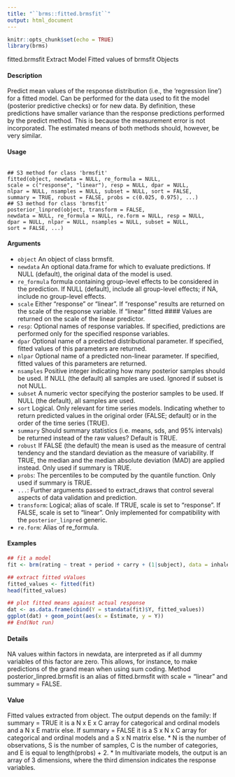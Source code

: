 ```yaml
---
title: "``brms::fitted.brmsfit``"
output: html_document
---
```


```r
knitr::opts_chunk$set(echo = TRUE)
library(brms)
```

fitted.brmsfit Extract Model Fitted values of brmsfit Objects

#### Description 
Predict mean values of the response distribution (i.e., the ’regression line’) for a fitted model. Can be performed for the data used to fit the model (posterior predictive checks) or for new data. By definition, these predictions have smaller variance than the response predictions performed by the predict method. This is because the measurement error is not incorporated. The estimated means of both methods should, however, be very similar.

#### Usage

<pre><code>
## S3 method for class 'brmsfit'
fitted(object, newdata = NULL, re_formula = NULL,
scale = c("response", "linear"), resp = NULL, dpar = NULL,
nlpar = NULL, nsamples = NULL, subset = NULL, sort = FALSE,
summary = TRUE, robust = FALSE, probs = c(0.025, 0.975), ...)
## S3 method for class 'brmsfit'
posterior_linpred(object, transform = FALSE,
newdata = NULL, re_formula = NULL, re.form = NULL, resp = NULL,
dpar = NULL, nlpar = NULL, nsamples = NULL, subset = NULL,
sort = FALSE, ...)
</code></pre>

#### Arguments
* ``object`` An object of class brmsfit.
* ``newdata`` An optional data.frame for which to evaluate predictions. If NULL (default), the original data of the model is used.
* ``re_formula`` formula containing group-level effects to be considered in the prediction. If NULL (default), include all group-level effects; if NA, include no group-level effects.
* ``scale`` Either "response" or "linear". If "response" results are returned on the scale of the response variable. If "linear" fitted #### Values are returned on the scale of the linear predictor.
* `` resp``: Optional names of response variables. If specified, predictions are performed only for the specified response variables.
* ``dpar`` Optional name of a predicted distributional parameter. If specified, fitted values of this parameters are returned.
* ``nlpar`` Optional name of a predicted non-linear parameter. If specified, fitted values of this parameters are returned.
* ``nsamples`` Positive integer indicating how many posterior samples should be used. If NULL (the default) all samples are used. Ignored if subset is not NULL.
* ``subset`` A numeric vector specifying the posterior samples to be used. If NULL (the default), all samples are used.
* ``sort`` Logical. Only relevant for time series models. Indicating whether to return predicted values in the original order (FALSE; default) or in the order of the time series (TRUE).
* ``summary`` Should summary statistics (i.e. means, sds, and 95% intervals) be returned instead of the raw values? Default is TRUE.
* ``robust`` If FALSE (the default) the mean is used as the measure of central tendency and the standard deviation as the measure of variability. If TRUE, the median and the median absolute deviation (MAD) are applied instead. Only used if summary is TRUE.
* ``probs``: The percentiles to be computed by the quantile function. Only used if summary is TRUE.
* `` ... ``: Further arguments passed to extract_draws that control several aspects of data validation and prediction.
* ``transform``: Logical; alias of scale. If TRUE, scale is set to "response". If FALSE, scale is set to "linear". Only implemented for compatibility with the ``posterior_linpred`` generic.
* ``re.form``: Alias of re_formula.

#### Examples

```r
## fit a model
fit <- brm(rating ~ treat + period + carry + (1|subject), data = inhaler)
```

```r
## extract fitted vValues
fitted_values <- fitted(fit)
head(fitted_values)
```

```r
## plot fitted means against actual response
dat <- as.data.frame(cbind(Y = standata(fit)$Y, fitted_values))
ggplot(dat) + geom_point(aes(x = Estimate, y = Y))
## End(Not run)
```
#### Details
NA values within factors in newdata, are interpreted as if all dummy variables of this factor are zero. This allows, for instance, to make predictions of the grand mean when using sum coding. Method posterior_linpred.brmsfit is an alias of fitted.brmsfit with scale = "linear" and summary = FALSE.

#### Value
Fitted values extracted from object. The output depends on the family: If summary = TRUE it is a N x E x C array for categorical and ordinal models and a N x E matrix else. If summary = FALSE it is a S x N x C array for categorical and ordinal models and a S x N matrix else. 
* N is the number of observations, S is the number of samples, C is the number of categories, and E is equal to length(probs) + 2. 
* In multivariate models, the output is an array of 3 dimensions, where the third dimension indicates the response variables.
